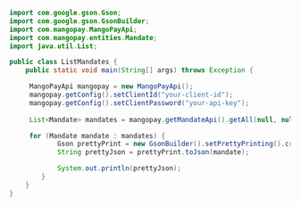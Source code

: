   
```java Java 
import com.google.gson.Gson;
import com.google.gson.GsonBuilder;
import com.mangopay.MangoPayApi;
import com.mangopay.entities.Mandate;
import java.util.List;

public class ListMandates {
    public static void main(String[] args) throws Exception {

     MangoPayApi mangopay = new MangoPayApi();
     mangopay.getConfig().setClientId("your-client-id");
     mangopay.getConfig().setClientPassword("your-api-key");
        
     List<Mandate> mandates = mangopay.getMandateApi().getAll(null, null, null);

     for (Mandate mandate : mandates) {
            Gson prettyPrint = new GsonBuilder().setPrettyPrinting().create();
            String prettyJson = prettyPrint.toJson(mandate);

            System.out.println(prettyJson);
        }
    }
}
```